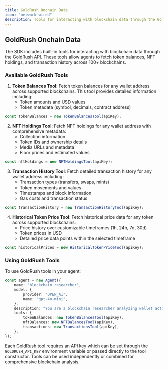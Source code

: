 ```yaml
---
title: GoldRush Onchain Data
icon: "network-wired"
description: Tools for interacting with blockchain data through the GoldRush API.
---
```


## GoldRush Onchain Data

The SDK includes built-in tools for interacting with blockchain data through the [GoldRush API](https://goldrush.dev/). These tools allow agents to fetch token balances, NFT holdings, and transaction history across 100+ blockchains.

### Available GoldRush Tools

1. **Token Balances Tool**: Fetch token balances for any wallet address across supported blockchains. This tool provides detailed information including:
    - Token amounts and USD values
    - Token metadata (symbol, decimals, contract address)

```typescript
const tokenBalances = new TokenBalancesTool(apiKey);
```

2. **NFT Holdings Tool**: Fetch NFT holdings for any wallet address with comprehensive metadata:
    - Collection information
    - Token IDs and ownership details
    - Media URLs and metadata
    - Floor prices and estimated values

```typescript
const nftHoldings = new NFTHoldingsTool(apiKey);
```

3. **Transaction History Tool**: Fetch detailed transaction history for any wallet address including:
    - Transaction types (transfers, swaps, mints)
    - Token movements and values
    - Timestamps and block information
    - Gas costs and transaction status

```typescript
const transactionHistory = new TransactionHistoryTool(apiKey);
```

4. **Historical Token Price Tool**: Fetch historical price data for any token across supported blockchains:
    - Price history over customizable timeframes (1h, 24h, 7d, 30d)
    - Token prices in USD
    - Detailed price data points within the selected timeframe

```typescript
const historicalPrices = new HistoricalTokenPriceTool(apiKey);
```

### Using GoldRush Tools

To use GoldRush tools in your agent:

```typescript
const agent = new Agent({
    name: "blockchain researcher",
    model: {
        provider: "OPEN_AI",
        name: "gpt-4o-mini",
    },
    description: "You are a blockchain researcher analyzing wallet activities.",
    tools: {
        tokenBalances: new TokenBalancesTool(apiKey),
        nftBalances: new NFTBalancesTool(apiKey),
        transactions: new TransactionsTool(apiKey),
    },
});
```

Each GoldRush tool requires an API key which can be set through the `GOLDRUSH_API_KEY` environment variable or passed directly to the tool constructor. Tools can be used independently or combined for comprehensive blockchain analysis.
